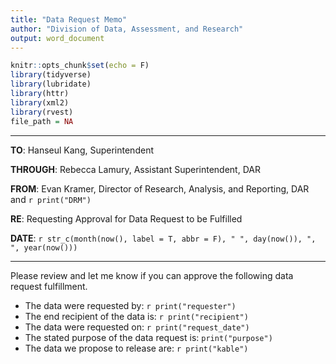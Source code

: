 ```yaml
---
title: "Data Request Memo"
author: "Division of Data, Assessment, and Research"
output: word_document
---
```


```r
knitr::opts_chunk$set(echo = F)
library(tidyverse)
library(lubridate)
library(httr)
library(xml2)
library(rvest)
file_path = NA
```

***
__TO__: Hanseul Kang, Superintendent

__THROUGH__: Rebecca Lamury, Assistant Superintendent, DAR

__FROM__: Evan Kramer, Director of Research, Analysis, and Reporting, DAR and `r print("DRM")`

__RE__: Requesting Approval for Data Request to be Fulfilled

__DATE__: `r str_c(month(now(), label = T, abbr = F), " ", day(now()), ", ", year(now()))`

***

Please review and let me know if you can approve the following data request fulfillment.

- The data were requested by: `r print("requester")`
- The end recipient of the data is: `r print("recipient")`
- The data were requested on: `r print("request_date")`
- The stated purpose of the data request is: `print("purpose")`
- The data we propose to release are: `r print("kable")`
